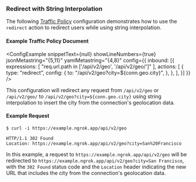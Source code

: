 
### Redirect with String Interpolation

The following [Traffic Policy](/docs/http/traffic-policy/index.mdx) 
configuration demonstrates how to use the `redirect` action to redirect users 
while using string interpolation.

#### Example Traffic Policy Document

<ConfigExample
  snippetText={null}
  showLineNumbers={true}
  jsonMetastring="{5,11}"
  yamlMetastring="{4,8}"
  config={{
    inbound: [{
			expressions: [
				"req.url.path in ['/api/v2/geo', '/api/v2/geo/']"
			],
      actions: [
				{
					type: "redirect",
					config: {
						to: "/api/v2/geo?city=${conn.geo.city}",
					},
				},
      ],
    }]
  }}
/>

This configuration will redirect any request from `/api/v2/geo` or `/api/v2/geo/` 
to `/api/v2/geo?city=${conn.geo.city}` using string interpolation to insert the 
city from the connection's geolocation data.

#### Example Request

```shell
$ curl -i https://example.ngrok.app/api/v2/geo
```

```http
HTTP/1.1 302 Found
Location: https://example.ngrok.app/api/v2/geo?city=San%20Francisco
```

In this example, a request to `https://example.ngrok.app/api/v2/geo` will be
redirected to `https://example.ngrok.app/api/v2/geo?city=San Francisco`, with
the `302 Found` status code and the `Location` header indicating the new URL
that includes the city from the connection's geolocation data.

